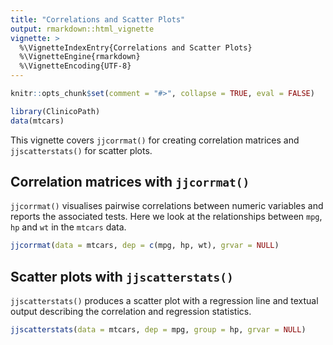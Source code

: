 ```yaml
---
title: "Correlations and Scatter Plots"
output: rmarkdown::html_vignette
vignette: >
  %\VignetteIndexEntry{Correlations and Scatter Plots}
  %\VignetteEngine{rmarkdown}
  %\VignetteEncoding{UTF-8}
---
```


```r
knitr::opts_chunk$set(comment = "#>", collapse = TRUE, eval = FALSE)
```


```r
library(ClinicoPath)
data(mtcars)
```

This vignette covers `jjcorrmat()` for creating correlation matrices and
`jjscatterstats()` for scatter plots.

## Correlation matrices with `jjcorrmat()`

`jjcorrmat()` visualises pairwise correlations between numeric variables
and reports the associated tests. Here we look at the relationships
between `mpg`, `hp` and `wt` in the `mtcars` data.

```r
jjcorrmat(data = mtcars, dep = c(mpg, hp, wt), grvar = NULL)
```

## Scatter plots with `jjscatterstats()`

`jjscatterstats()` produces a scatter plot with a regression line and
textual output describing the correlation and regression statistics.

```r
jjscatterstats(data = mtcars, dep = mpg, group = hp, grvar = NULL)
```


